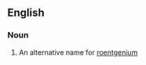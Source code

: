 ==English==

===Noun===
{{en-noun|sg=[[eka]]-[[gold]]|-}}

#{{element}} An alternative name for [[roentgenium]]